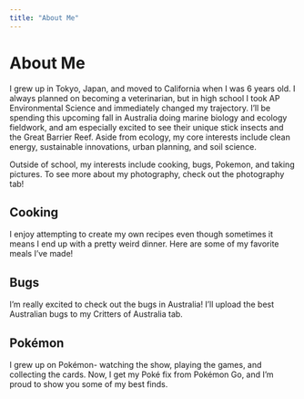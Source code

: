 ```yaml
---
title: "About Me"
---
```


# About Me

I grew up in Tokyo, Japan, and moved to California when I was 6 years old. I always planned on becoming a veterinarian, but in high school I took AP Environmental Science and immediately changed my trajectory. I'll be spending this upcoming fall in Australia doing marine biology and ecology fieldwork, and am especially excited to see their unique stick insects and the Great Barrier Reef. Aside from ecology, my core interests include clean energy, sustainable innovations, urban planning, and soil science.

Outside of school, my interests include cooking, bugs, Pokemon, and taking pictures. To see more about my photography, check out the photography tab!

## Cooking

I enjoy attempting to create my own recipes even though sometimes it means I end up with a pretty weird dinner. Here are some of my favorite meals I've made!

## Bugs

I'm really excited to check out the bugs in Australia! I'll upload the best Australian bugs to my Critters of Australia tab.

## Pokémon

I grew up on Pokémon- watching the show, playing the games, and collecting the cards. Now, I get my Poké fix from Pokémon Go, and I'm proud to show you some of my best finds.
